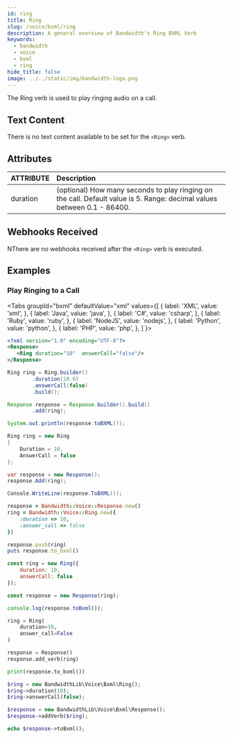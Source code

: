 ```yaml
---
id: ring
title: Ring
slug: /voice/bxml/ring
description: A general overview of Bandwidth's Ring BXML Verb
keywords:
  - bandwidth
  - voice
  - bxml
  - ring
hide_title: false
image: ../../static/img/bandwidth-logo.png
---
```



The Ring verb is used to play ringing audio on a call.

## Text Content

There is no text content available to be set for the `<Ring>` verb.

## Attributes

| ATTRIBUTE | Description                                                                                            |
|:----------|:-------------------------------------------------------------------------------------------------------|
| duration  | (optional) How many seconds to play ringing on the call. Default value is 5. Range: decimal values between 0.1 - 86400. |

## Webhooks Received

NThere are no webhooks received after the `<Ring>` verb is executed.

## Examples

### Play Ringing to a Call

<Tabs
  groupId="bxml"
  defaultValue="xml"
  values={[
    { label: 'XML', value: 'xml', },
    { label: 'Java', value: 'java', },
    { label: 'C#', value: 'csharp', },
    { label: 'Ruby', value: 'ruby', },
    { label: 'NodeJS', value: 'nodejs', },
    { label: 'Python', value: 'python', },
    { label: 'PHP', value: 'php', },
  ]
}>
<TabItem value="xml">

```xml
<?xml version="1.0" encoding="UTF-8"?>
<Response>
   <Ring duration="10"  answerCall="false"/>
</Response>
```

</TabItem>
<TabItem value="java">

```java
Ring ring = Ring.builder()
        .duration(10.0)
        .answerCall(false)
        .build();

Response response = Response.builder().build()
        .add(ring);

System.out.println(response.toBXML());
```

</TabItem>
<TabItem value="csharp">

```cs
Ring ring = new Ring
{
    Duration = 10,
    AnswerCall = false
};

var response = new Response();
response.Add(ring);

Console.WriteLine(response.ToBXML());
```

</TabItem>
<TabItem value="ruby">

```ruby
response = Bandwidth::Voice::Response.new()
ring = Bandwidth::Voice::Ring.new({
    :duration => 10,
    :answer_call => false
})

response.push(ring)
puts response.to_bxml()
```

</TabItem>
<TabItem value="nodejs">

```js
const ring = new Ring({
    duration: 10,
    answerCall: false
});

const response = new Response(ring);

console.log(response.toBxml());
```

</TabItem>
<TabItem value="python">

```python
ring = Ring(
    duration=10,
    answer_call=False
)

response = Response()
response.add_verb(ring)

print(response.to_bxml())
```

</TabItem>
<TabItem value="php">

```php
$ring = new BandwidthLib\Voice\Bxml\Ring();
$ring->duration(10);
$ring->answerCall(false);

$response = new BandwidthLib\Voice\Bxml\Response();
$response->addVerb($ring);

echo $response->toBxml();
```

</TabItem>
</Tabs>
